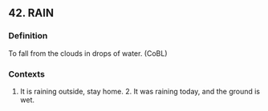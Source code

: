 ## 42. RAIN
### Definition
To fall from the clouds in drops of water. (CoBL)

### Contexts
1. It is raining outside, stay home. 2. It was raining today, and the ground is wet.

